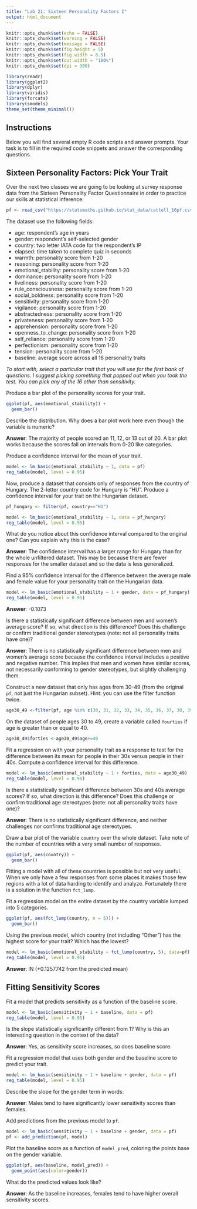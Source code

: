 ```yaml
---
title: "Lab 21: Sixteen Personality Factors I"
output: html_document
---
```


```r
knitr::opts_chunk$set(echo = FALSE)
knitr::opts_chunk$set(warning = FALSE)
knitr::opts_chunk$set(message = FALSE)
knitr::opts_chunk$set(fig.height = 5)
knitr::opts_chunk$set(fig.width = 8.5)
knitr::opts_chunk$set(out.width = "100%")
knitr::opts_chunk$set(dpi = 300)

library(readr)
library(ggplot2)
library(dplyr)
library(viridis)
library(forcats)
library(smodels)
theme_set(theme_minimal())
```

## Instructions

Below you will find several empty R code scripts and answer prompts. Your task
is to fill in the required code snippets and answer the corresponding
questions.

## Sixteen Personality Factors: Pick Your Trait

Over the next two classes we are going to be looking at survey response
data from the Sixteen Personality Factor Questionnaire in order to practice
our skills at statistical inference:

```r
pf <- read_csv("https://statsmaths.github.io/stat_data/cattell_16pf.csv")
```

The dataset use the following fields:

- age: respondent's age in years
- gender: respondent's self-selected gender
- country: two letter IATA code for the respondent's IP
- elapsed: time taken to complete quiz in seconds
- warmth: personality score from 1-20
- reasoning: personality score from 1-20
- emotional_stability: personality score from 1-20
- dominance: personality score from 1-20
- liveliness: personality score from 1-20
- rule_consciousness: personality score from 1-20
- social_boldness: personality score from 1-20
- sensitivity: personality score from 1-20
- vigilance: personality score from 1-20
- abstractedness: personality score from 1-20
- privateness: personality score from 1-20
- apprehension: personality score from 1-20
- openness_to_change: personality score from 1-20
- self_reliance: personality score from 1-20
- perfectionism: personality score from 1-20
- tension: personality score from 1-20
- baseline: average score across all 16 personality traits

*To start with, select a particular trait that you will use for the first
bank of questions. I suggest picking something that popped out when you took
the test. You can pick any of the 16 other than sensitivity.*

Produce a bar plot of the personality scores for your trait.

```r
ggplot(pf, aes(emotional_stability)) +
  geom_bar()
```

Describe the distribution. Why does a bar plot work here even though the
variable is numeric?

**Answer**: The majority of people scored an 11, 12, or 13 out of 20. A bar plot works because the scores fall on intervals from 0-20 like categories. 

Produce a confidence interval for the mean of your trait.

```r
model <- lm_basic(emotional_stability ~ 1, data = pf)
reg_table(model, level = 0.95)
```

Now, produce a dataset that consists only of responses from the country of
Hungary. The 2-letter country code for Hungary is "HU". Produce a confidence
interval for your trait on the Hungarian dataset.

```r
pf_hungary <- filter(pf, country=="HU")
```

```r
model <- lm_basic(emotional_stability ~ 1, data = pf_hungary)
reg_table(model, level = 0.95)
```

What do you notice about this confidence interval compared to the original
one? Can you explain why this is the case?

**Answer**: The confidence interval has a larger range for Hungary than for the whole unfiltered dataset. This may be because there are fewer responses for the smaller dataset and so the data is less generalized. 

Find a 95% confidence interval for the difference between the average
male and female value for your personality trait on the Hungarian data.

```r
model <- lm_basic(emotional_stability ~ 1 + gender, data = pf_hungary)
reg_table(model, level = 0.95)
```

**Answer**: -0.1073

Is there a statistically significant difference between men and women's
average score? If so, what direction is this difference? Does this challenge
or confirm traditional gender stereotypes (note: not all personality traits
have one)?

**Answer**: There is no statistically significant difference between men and women's average score because the confidence interval includes a positive and negative number. This implies that men and women have similar scores, not necessarily conforming to gender stereotypes, but slightly challenging them.

Construct a new dataset that only has ages from 30-49 (from the original `pf`,
not just the Hungarian subset). Hint: you can use the filter function twice.

```r
age30_49 <-filter(pf, age %in% c(30, 31, 32, 33, 34, 35, 36, 37, 38, 39, 40, 41, 42, 43, 44, 45, 46, 47, 48, 49))
```

On the dataset of people ages 30 to 49, create a variable called `fourties` if
age is greater than or equal to 40.

```r
age30_49$forties <-age30_49$age>=40
```


Fit a regression on with your personality trait as a response to test for the
difference between its mean for people in their 30s versus people in their
40s. Compute a confidence interval for this difference.

```r
model <- lm_basic(emotional_stability ~ 1 + forties, data = age30_49)
reg_table(model, level = 0.95)
```

Is there a statistically significant difference between 30s and 40s average
scores? If so, what direction is this difference? Does this challenge or
confirm traditional age stereotypes (note: not all personality traits
have one)?

**Answer**: There is no statistically significant difference, and neither challenges nor confirms traditional age stereotypes.

Draw a bar plot of the variable `country` over the whole dataset. Take
note of the number of countries with a very small number of responses.

```r
ggplot(pf, aes(country)) +
  geom_bar()
```

Fitting a model with all of these countries is possible but not very
useful. When we only have a few responses from some places it makes those
few regions with a lot of data harding to identify and analyze. Fortunately
there is a solution in the function `fct_lump`.

Fit a regression model on the entire dataset by the country variable lumped
into 5 categories.

```r
ggplot(pf, aes(fct_lump(country, n = 5))) +
  geom_bar()
```

Using the previous model, which country (not including "Other") has the
highest score for your trait? Which has the lowest?

```r
model <- lm_basic(emotional_stability ~ fct_lump(country, 5), data=pf)
reg_table(model, level = 0.95)
```


**Answer**: IN (+0.1257742 from the predicted mean)

## Fitting Sensitivity Scores

Fit a model that predicts sensitivity as a function of the baseline
score.

```r
model <- lm_basic(sensitivity ~ 1 + baseline, data = pf)
reg_table(model, level = 0.95)
```

Is the slope statistically significantly different from 1? Why is this an
interesting question in the context of the data?

**Answer**: Yes, as sensitivity score increases, so does baseline score.

Fit a regression model that uses both gender and the baseline score to
predict your trait.

```r
model <- lm_basic(sensitivity ~ 1 + baseline + gender, data = pf)
reg_table(model, level = 0.95)
```

Describe the slope for the gender term in words:

**Answer**: Males tend to have significantly lower sensitivity scores than females.

Add predictions from the previous model to `pf`.

```r
model <- lm_basic(sensitivity ~ 1 + baseline + gender, data = pf)
pf <- add_prediction(pf, model)
```

Plot the baseline score as a function of `model_pred`, coloring the points
base on the gender variable.

```r
ggplot(pf, aes(baseline, model_pred)) +
  geom_point(aes(color=gender))
```

What do the predicted values look like?

**Answer**: As the baseline increases, females tend to have higher overall sensitivity scores. 


